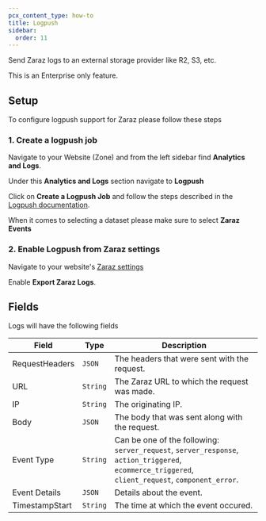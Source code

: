 ```yaml
---
pcx_content_type: how-to
title: Logpush
sidebar:
  order: 11
---
```



Send Zaraz logs to an external storage provider like R2, S3, etc.

This is an Enterprise only feature.

## Setup

To configure logpush support for Zaraz please follow these steps

### 1. Create a logpush job

Navigate to your Website (Zone) and from the left sidebar find **Analytics and Logs**.

Under this **Analytics and Logs** section navigate to **Logpush**

Click on **Create a Logpush Job** and follow the steps described in the [Logpush documentation](/logs/get-started/).

When it comes to selecting a dataset please make sure to select **Zaraz Events**

### 2. Enable Logpush from Zaraz settings

Navigate to your website's [Zaraz settings](https://dash.cloudflare.com/?to=/:account/:zone/zaraz/settings)

Enable **Export Zaraz Logs**.

## Fields

Logs will have the following fields

| Field          | Type     | Description                                                                                                                                                                    |
| -------------- | -------- | ------------------------------------------------------------------------------------------------------------------------------------------------------------------------------ |
| RequestHeaders | `JSON`   | The headers that were sent with the request.                                                                                                                                   |
| URL            | `String` | The Zaraz URL to which the request was made.                                                                                                                                |
| IP             | `String` | The originating IP.                                                                                                                                                            |
| Body           | `JSON`   | The body that was sent along with the request.                                                                                                                                 |
| Event Type     | `String` | Can be one of the following: `server_request`, `server_response`, `action_triggered`, `ecommerce_triggered`, `client_request`, `component_error`. |
| Event Details  | `JSON`   | Details about the event.                                                                                                                                                       |
| TimestampStart | `String` | The time at which the event occured.                                                                                                                                           |

